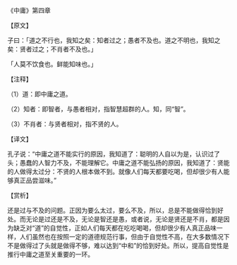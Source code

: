 

《中庸》第四章

【原文】

子曰：「道之不行也，我知之矣：知者过之；愚者不及也。道之不明也，我知之矣：贤者过之；不肖者不及也。」

「人莫不饮食也。鲜能知味也。」

【注释】

（1）道：即中庸之道。

（2）知者：即智者，与愚者相对，指智慧超群的人。知，同“智”。

（3）不肖者：与贤者相对，指不贤的人。

【译文】

孔子说：“中庸之道不能实行的原因，我知道了：聪明的人自以为是，认识过了头；愚蠢的人智力不及，不能理解它。中庸之道不能弘扬的原因，我知道了：贤能的人做得太过分：不贤的人根本做不到。就像人们每天都要吃喝，但却很少有人能够真正品尝滋味。”

【赏析】

还是过与不及的问题。正因为要么太过，要么不及，所以，总是不能做得恰到好处。而无论是过还是不及，无论是智还是愚，或者说，无论是贤还是不肖，都是因为缺乏对“道”的自觉性，正如人们每天都在吃吃喝喝，但却很少有人真正品味一样，人们虽然也在按照一定的道德规范行事，但由于自觉性不高，在大多数情况下不是做得过了头就是做得不够，难以达到“中和”的恰到好处。所以，提高自觉性是推行中庸之道至关重要的一环。

